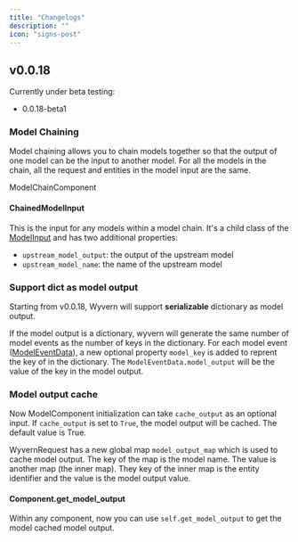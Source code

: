 ```yaml
---
title: "Changelogs"
description: ""
icon: "signs-post"
---
```


## v0.0.18

Currently under beta testing:

- 0.0.18-beta1

### Model Chaining

Model chaining allows you to chain models together so that the output of one model can be the input to another model. For all the models in the chain, all the request and entities in the model input are the same.

ModelChainComponent

#### ChainedModelInput

This is the input for any models within a model chain. It's a child class of the
[ModelInput](/model_service#modelinput) and has two additional properties:

- `upstream_model_output`: the output of the upstream model
- `upstream_model_name`: the name of the upstream model

### Support dict as model output

Starting from v0.0.18, Wyvern will support **serializable** dictionary as model output.

If the model output is a dictionary, wyvern will generate the same number of
model events as the number of keys in the dictionary. For each
model event ([ModelEventData](/sdk_ref#modeleventdata-objects)), a new
optional property `model_key` is added to reprent the key of in the
dictionary. The `ModelEventData.model_output` will be the value of the key in the
model output.

### Model output cache

Now ModelComponent initialization can take `cache_output` as an optional
input. If `cache_output` is set to `True`, the model output will be cached.
The default value is True.

WyvernRequest has a new global map `model_output_map` which is used to
cache model output. The key of the map is the model name. The value is another
map (the inner map). They key of the inner map is the entity identifier and
the value is the model output value.

#### Component.get_model_output

Within any component, now you can use `self.get_model_output` to get the
model cached model output.
